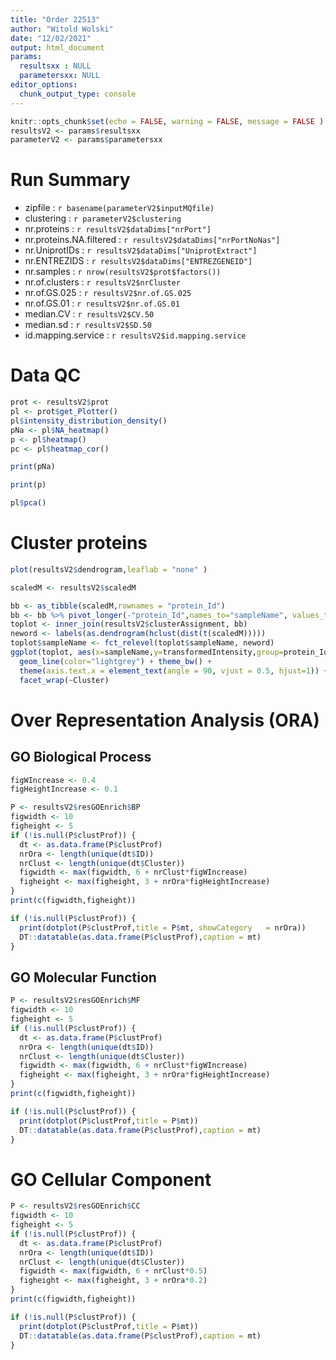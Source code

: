 ```yaml
---
title: "Order 22513"
author: "Witold Wolski"
date: "12/02/2021"
output: html_document
params:
  resultsxx : NULL
  parametersxx: NULL
editor_options: 
  chunk_output_type: console
---
```


```r

knitr::opts_chunk$set(echo = FALSE, warning = FALSE, message = FALSE )
resultsV2 <- params$resultsxx
parameterV2 <- params$parametersxx
```


# Run Summary

- zipfile : `r basename(parameterV2$inputMQfile)`
- clustering : `r parameterV2$clustering`
- nr.proteins : `r resultsV2$dataDims["nrPort"]`
- nr.proteins.NA.filtered : `r resultsV2$dataDims["nrPortNoNas"]`
- nr.UniprotIDs : `r resultsV2$dataDims["UniprotExtract"]`
- nr.ENTREZIDS : `r resultsV2$dataDims["ENTREZGENEID"]`
- nr.samples : `r nrow(resultsV2$prot$factors())`
- nr.of.clusters : `r resultsV2$nrCluster`
- nr.of.GS.025 : `r resultsV2$nr.of.GS.025`
- nr.of.GS.01 : `r resultsV2$nr.of.GS.01`
- median.CV : `r resultsV2$CV.50`
- median.sd : `r resultsV2$SD.50`
- id.mapping.service : `r resultsV2$id.mapping.service`


# Data QC

```r
prot <- resultsV2$prot
pl <- prot$get_Plotter()
pl$intensity_distribution_density()
pNa <- pl$NA_heatmap()
p <- pl$heatmap()
pc <- pl$heatmap_cor()
```

```r
print(pNa)
```


```r
print(p)
```

```r
pl$pca()

```



# Cluster proteins




```r
plot(resultsV2$dendrogram,leaflab = "none" )
```


```r
scaledM <- resultsV2$scaledM

bb <- as_tibble(scaledM,rownames = "protein_Id")
bb <- bb %>% pivot_longer(-"protein_Id",names_to="sampleName", values_to = "transformedIntensity")
toplot <- inner_join(resultsV2$clusterAssignment, bb)
neword <- labels(as.dendrogram(hclust(dist(t(scaledM)))))
toplot$sampleName <- fct_relevel(toplot$sampleName, neword)
ggplot(toplot, aes(x=sampleName,y=transformedIntensity,group=protein_Id)) +
  geom_line(color="lightgrey") + theme_bw() +
  theme(axis.text.x = element_text(angle = 90, vjust = 0.5, hjust=1)) +
  facet_wrap(~Cluster)
```


# Over Representation Analysis (ORA)

## GO Biological Process

```r

figWIncrease <- 0.4
figHeightIncrease <- 0.1

P <- resultsV2$resGOEnrich$BP
figwidth <- 10
figheight <- 5
if (!is.null(P$clustProf)) {
  dt <- as.data.frame(P$clustProf)
  nrOra <- length(unique(dt$ID))
  nrClust <- length(unique(dt$Cluster))
  figwidth <- max(figwidth, 6 + nrClust*figWIncrease)
  figheight <- max(figheight, 3 + nrOra*figHeightIncrease)
}
print(c(figwidth,figheight))

```

```r
if (!is.null(P$clustProf)) {
  print(dotplot(P$clustProf,title = P$mt, showCategory	 = nrOra))
  DT::datatable(as.data.frame(P$clustProf),caption = mt)
}
```

## GO Molecular Function

```r
P <- resultsV2$resGOEnrich$MF
figwidth <- 10
figheight <- 5
if (!is.null(P$clustProf)) {
  dt <- as.data.frame(P$clustProf)
  nrOra <- length(unique(dt$ID))
  nrClust <- length(unique(dt$Cluster))
  figwidth <- max(figwidth, 6 + nrClust*figWIncrease)
  figheight <- max(figheight, 3 + nrOra*figHeightIncrease)
}
print(c(figwidth,figheight))
```


```r
if (!is.null(P$clustProf)) {
  print(dotplot(P$clustProf,title = P$mt))
  DT::datatable(as.data.frame(P$clustProf),caption = mt)
}
```

# GO Cellular Component

```r
P <- resultsV2$resGOEnrich$CC
figwidth <- 10
figheight <- 5
if (!is.null(P$clustProf)) {
  dt <- as.data.frame(P$clustProf)
  nrOra <- length(unique(dt$ID))
  nrClust <- length(unique(dt$Cluster))
  figwidth <- max(figwidth, 6 + nrClust*0.5)
  figheight <- max(figheight, 3 + nrOra*0.2)
}
print(c(figwidth,figheight))

```

```r
if (!is.null(P$clustProf)) {
  print(dotplot(P$clustProf,title = P$mt))
  DT::datatable(as.data.frame(P$clustProf),caption = mt)
}

```


